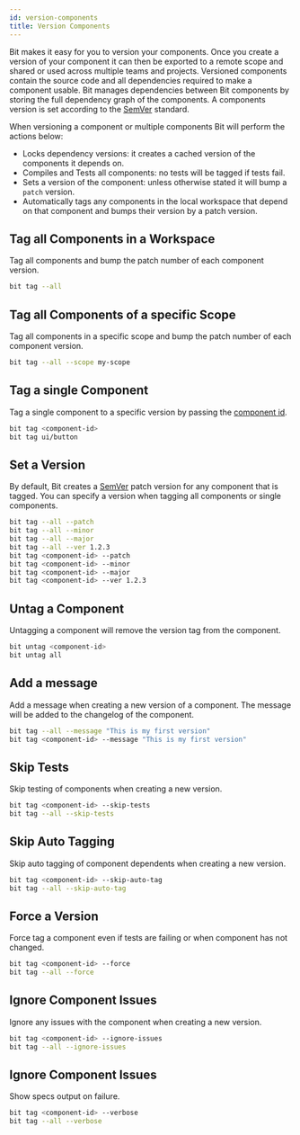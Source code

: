 ```yaml
---
id: version-components
title: Version Components
---
```


Bit makes it easy for you to version your components. Once you create a version of your component it can then be exported to a remote scope and shared or used across multiple teams and projects. Versioned components contain the source code and all dependencies required to make a component usable. Bit manages dependencies between Bit components by storing the full dependency graph of the components. A components version is set according to the [SemVer](https://semver.org/) standard.

When versioning a component or multiple components Bit will perform the actions below:

- Locks dependency versions: it creates a cached version of the components it depends on.
- Compiles and Tests all components: no tests will be tagged if tests fail.
- Sets a version of the component: unless otherwise stated it will bump a `patch` version.
- Automatically tags any components in the local workspace that depend on that component and bumps their version by a patch version.

## Tag all Components in a Workspace

Tag all components and bump the patch number of each component version.

```bash
bit tag --all
```

## Tag all Components of a specific Scope

Tag all components in a specific scope and bump the patch number of each component version.

```bash
bit tag --all --scope my-scope
```

## Tag a single Component

Tag a single component to a specific version by passing the [component id](/).

```bash
bit tag <component-id>
bit tag ui/button
```

## Set a Version

By default, Bit creates a [SemVer](https://semver.org/) patch version for any component that is tagged. You can specify a version when tagging all components or single components.

```bash
bit tag --all --patch
bit tag --all --minor
bit tag --all --major
bit tag --all --ver 1.2.3
bit tag <component-id> --patch
bit tag <component-id> --minor
bit tag <component-id> --major
bit tag <component-id> --ver 1.2.3
```

## Untag a Component

Untagging a component will remove the version tag from the component.

```bash
bit untag <component-id>
bit untag all
```

## Add a message

Add a message when creating a new version of a component. The message will be added to the changelog of the component.

```bash
bit tag --all --message "This is my first version"
bit tag <component-id> --message "This is my first version"
```

## Skip Tests

Skip testing of components when creating a new version.

```bash
bit tag <component-id> --skip-tests
bit tag --all --skip-tests
```

## Skip Auto Tagging

Skip auto tagging of component dependents when creating a new version.

```bash
bit tag <component-id> --skip-auto-tag
bit tag --all --skip-auto-tag
```

## Force a Version

Force tag a component even if tests are failing or when component has not changed.

```bash
bit tag <component-id> --force
bit tag --all --force
```

## Ignore Component Issues

Ignore any issues with the component when creating a new version.

```bash
bit tag <component-id> --ignore-issues
bit tag --all --ignore-issues
```

## Ignore Component Issues

Show specs output on failure.

```bash
bit tag <component-id> --verbose
bit tag --all --verbose
```
